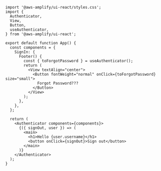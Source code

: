 ```js{9,13}
import '@aws-amplify/ui-react/styles.css';
import {
  Authenticator,
  View,
  Button,
  useAuthenticator,
} from '@aws-amplify/ui-react';

export default function App() {
  const components = {
    SignIn: {
      Footer() {
        const { toForgotPassword } = useAuthenticator();
        return (
          <View textAlign="center">
            <Button fontWeight="normal" onClick={toForgotPassword} size="small">
              Forgot Password???
            </Button>
          </View>
        );
      },
    },
  };

  return (
    <Authenticator components={components}>
      {({ signOut, user }) => (
        <main>
          <h1>Hello {user.username}</h1>
          <button onClick={signOut}>Sign out</button>
        </main>
      )}
    </Authenticator>
  );
}

```
